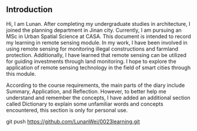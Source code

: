 ## Introduction {.unnumbered}

Hi, I am Lunan. After completing my undergraduate studies in architecture, I joined the planning department in Jinan city. Currently, I am pursuing an MSc in Urban Spatial Science at CASA. This document is intended to record my learning in remote sensing module. In my work, I have been involved in using remote sensing for monitoring illegal constructions and farmland protection. Additionally, I have learned that remote sensing can be utilized for guiding investments through land monitoring. I hope to explore the application of remote sensing technology in the field of smart cities through this module.

According to the course requirements, the main parts of the diary include Summary, Application, and Reflection. However, to better help me understand and remember the concepts, I have added an additional section called Dictionary to explain some unfamiliar words and concepts encountered, this section is only for personal use.

git push <https://github.com/LunanWei/0023learning.git>
